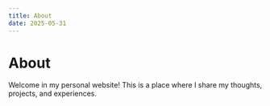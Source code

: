 ```yaml
---
title: About
date: 2025-05-31
---
```


# About

Welcome in my personal website! This is a place where I share my thoughts, projects, and experiences.